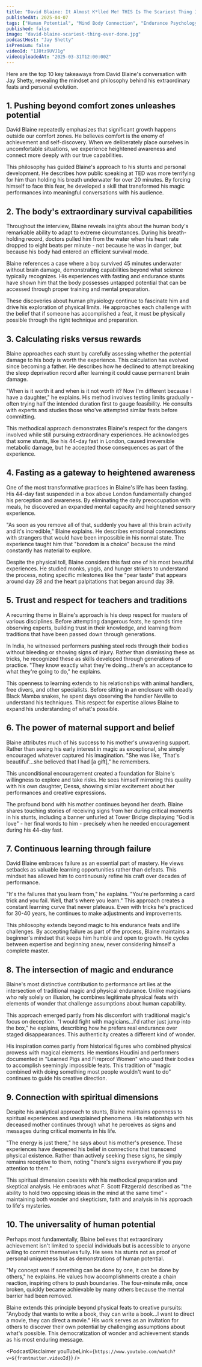 ```yaml
---
title: "David Blaine: It Almost K*lled Me! THIS Is The Scariest Thing I’ve Ever Done"
publishedAt: 2025-04-07
tags: ["Human Potential", "Mind Body Connection", "Endurance Psychology"]
published: false
image: "david-blaine-scariest-thing-ever-done.jpg"
podcastHost: "Jay Shetty"
isPremium: false
videoId: "1J8tz9UVJ1g"
videoUploadedAt: "2025-03-31T12:00:00Z"
---
```



<PodcastSummaryPageLayout frontmatter={frontmatter}>

Here are the top 10 key takeaways from David Blaine's conversation with Jay Shetty, revealing the mindset and philosophy behind his extraordinary feats and personal evolution.

## 1. Pushing beyond comfort zones unleashes potential

David Blaine repeatedly emphasizes that significant growth happens outside our comfort zones. He believes comfort is the enemy of achievement and self-discovery. When we deliberately place ourselves in uncomfortable situations, we experience heightened awareness and connect more deeply with our true capabilities.

This philosophy has guided Blaine's approach to his stunts and personal development. He describes how public speaking at TED was more terrifying for him than holding his breath underwater for over 20 minutes. By forcing himself to face this fear, he developed a skill that transformed his magic performances into meaningful conversations with his audience.

## 2. The body's extraordinary survival capabilities

Throughout the interview, Blaine reveals insights about the human body's remarkable ability to adapt to extreme circumstances. During his breath-holding record, doctors pulled him from the water when his heart rate dropped to eight beats per minute - not because he was in danger, but because his body had entered an efficient survival mode.

Blaine references a case where a boy survived 45 minutes underwater without brain damage, demonstrating capabilities beyond what science typically recognizes. His experiences with fasting and endurance stunts have shown him that the body possesses untapped potential that can be accessed through proper training and mental preparation.

These discoveries about human physiology continue to fascinate him and drive his exploration of physical limits. He approaches each challenge with the belief that if someone has accomplished a feat, it must be physically possible through the right technique and preparation.

## 3. Calculating risks versus rewards

Blaine approaches each stunt by carefully assessing whether the potential damage to his body is worth the experience. This calculation has evolved since becoming a father. He describes how he declined to attempt breaking the sleep deprivation record after learning it could cause permanent brain damage.

"When is it worth it and when is it not worth it? Now I'm different because I have a daughter," he explains. His method involves testing limits gradually - often trying half the intended duration first to gauge feasibility. He consults with experts and studies those who've attempted similar feats before committing.

This methodical approach demonstrates Blaine's respect for the dangers involved while still pursuing extraordinary experiences. He acknowledges that some stunts, like his 44-day fast in London, caused irreversible metabolic damage, but he accepted those consequences as part of the experience.

## 4. Fasting as a gateway to heightened awareness

One of the most transformative practices in Blaine's life has been fasting. His 44-day fast suspended in a box above London fundamentally changed his perception and awareness. By eliminating the daily preoccupation with meals, he discovered an expanded mental capacity and heightened sensory experience.

"As soon as you remove all of that, suddenly you have all this brain activity and it's incredible," Blaine explains. He describes emotional connections with strangers that would have been impossible in his normal state. The experience taught him that "boredom is a choice" because the mind constantly has material to explore.

Despite the physical toll, Blaine considers this fast one of his most beautiful experiences. He studied monks, yogis, and hunger strikers to understand the process, noting specific milestones like the "pear taste" that appears around day 28 and the heart palpitations that began around day 39.

## 5. Trust and respect for teachers and traditions

A recurring theme in Blaine's approach is his deep respect for masters of various disciplines. Before attempting dangerous feats, he spends time observing experts, building trust in their knowledge, and learning from traditions that have been passed down through generations.

In India, he witnessed performers pushing steel rods through their bodies without bleeding or showing signs of injury. Rather than dismissing these as tricks, he recognized these as skills developed through generations of practice. "They know exactly what they're doing...there's an acceptance to what they're going to do," he explains.

This openness to learning extends to his relationships with animal handlers, free divers, and other specialists. Before sitting in an enclosure with deadly Black Mamba snakes, he spent days observing the handler Neville to understand his techniques. This respect for expertise allows Blaine to expand his understanding of what's possible.

## 6. The power of maternal support and belief

Blaine attributes much of his success to his mother's unwavering support. Rather than seeing his early interest in magic as exceptional, she simply encouraged whatever captured his imagination. "She was like, 'That's beautiful'...she believed that I had [a gift]," he remembers.

This unconditional encouragement created a foundation for Blaine's willingness to explore and take risks. He sees himself mirroring this quality with his own daughter, Dessa, showing similar excitement about her performances and creative expressions.

The profound bond with his mother continues beyond her death. Blaine shares touching stories of receiving signs from her during critical moments in his stunts, including a banner unfurled at Tower Bridge displaying "God is love" - her final words to him - precisely when he needed encouragement during his 44-day fast.

## 7. Continuous learning through failure

David Blaine embraces failure as an essential part of mastery. He views setbacks as valuable learning opportunities rather than defeats. This mindset has allowed him to continuously refine his craft over decades of performance.

"It's the failures that you learn from," he explains. "You're performing a card trick and you fail. Well, that's where you learn." This approach creates a constant learning curve that never plateaus. Even with tricks he's practiced for 30-40 years, he continues to make adjustments and improvements.

This philosophy extends beyond magic to his endurance feats and life challenges. By accepting failure as part of the process, Blaine maintains a beginner's mindset that keeps him humble and open to growth. He cycles between expertise and beginning anew, never considering himself a complete master.

## 8. The intersection of magic and endurance

Blaine's most distinctive contribution to performance art lies at the intersection of traditional magic and physical endurance. Unlike magicians who rely solely on illusion, he combines legitimate physical feats with elements of wonder that challenge assumptions about human capability.

This approach emerged partly from his discomfort with traditional magic's focus on deception. "I would fight with magicians...I'd rather just jump into the box," he explains, describing how he prefers real endurance over staged disappearances. This authenticity creates a different kind of wonder.

His inspiration comes partly from historical figures who combined physical prowess with magical elements. He mentions Houdini and performers documented in "Learned Pigs and Fireproof Women" who used their bodies to accomplish seemingly impossible feats. This tradition of "magic combined with doing something most people wouldn't want to do" continues to guide his creative direction.

## 9. Connection with spiritual dimensions

Despite his analytical approach to stunts, Blaine maintains openness to spiritual experiences and unexplained phenomena. His relationship with his deceased mother continues through what he perceives as signs and messages during critical moments in his life.

"The energy is just there," he says about his mother's presence. These experiences have deepened his belief in connections that transcend physical existence. Rather than actively seeking these signs, he simply remains receptive to them, noting "there's signs everywhere if you pay attention to them."

This spiritual dimension coexists with his methodical preparation and skeptical analysis. He embraces what F. Scott Fitzgerald described as "the ability to hold two opposing ideas in the mind at the same time" - maintaining both wonder and skepticism, faith and analysis in his approach to life's mysteries.

## 10. The universality of human potential

Perhaps most fundamentally, Blaine believes that extraordinary achievement isn't limited to special individuals but is accessible to anyone willing to commit themselves fully. He sees his stunts not as proof of personal uniqueness but as demonstrations of human potential.

"My concept was if something can be done by one, it can be done by others," he explains. He values how accomplishments create a chain reaction, inspiring others to push boundaries. The four-minute mile, once broken, quickly became achievable by many others because the mental barrier had been removed.

Blaine extends this principle beyond physical feats to creative pursuits: "Anybody that wants to write a book, they can write a book...I want to direct a movie, they can direct a movie." His work serves as an invitation for others to discover their own potential by challenging assumptions about what's possible. This democratization of wonder and achievement stands as his most enduring message.

<PodcastDisclaimer
  youTubeLink={`https://www.youtube.com/watch?v=${frontmatter.videoId}`}
/>

</PodcastSummaryPageLayout>
